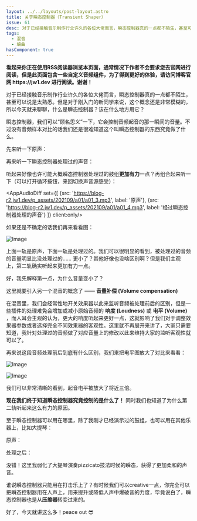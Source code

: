 ```yaml
---
layout: ../../layouts/post-layout.astro
title: 关于瞬态控制器（Transient Shaper）
issue: 61
desc: 对于已经接触音乐制作行业许久的各位大佬而言，瞬态控制器真的一点都不陌生，甚至可以说是太熟悉。但是对于刚入门的新同学来说，这个概念还是非常模糊的，所以今天就来聊聊，什么是瞬态控制器？该在什么地方用它？
tags:
  - 混音
  - 编曲
hasComponent: true
---
```



<div class="sugg-back">
    <strong>看起来你正在使用RSS阅读器浏览本页面，通常情况下作者不会要求您去官网进行阅读，但是此页面包含一些自定义音频组件，为了得到更好的体验，请访问博客官网 https://jw1.dev 进行阅读。谢谢！</strong>
    <br/>
</div>

对于已经接触音乐制作行业许久的各位大佬而言，瞬态控制器真的一点都不陌生，甚至可以说是太熟悉。但是对于刚入门的新同学来说，这个概念还是非常模糊的，所以今天就来聊聊，什么是瞬态控制器？该在什么地方用它？

瞬态控制器，我们可以“顾名思义”一下，它会控制音频起音的那一瞬间的音量。不过没有音频样本对比的话我们还是很难知道这个叫瞬态控制器的东西究竟做了什么。

先来听一下原声：

<AppAudio src="https://blog-r2.jw1.dev/p_assets/202109/a01/a01_3.mp3" client:only />

再来听一下瞬态控制器处理过的声音：

<AppAudio src="https://blog-r2.jw1.dev/p_assets/202109/a01/a01_4.mp3" client:only />

听起来好像也许可能大概瞬态控制器处理过的鼓组**更加有力**一点？再组合起来听一下（可以打开循环按钮，来回切换声音源感受）：

<AppAudioDiff set={[
  {src: 'https://blog-r2.jw1.dev/p_assets/202109/a01/a01_3.mp3', label: '原声'},
  {src: 'https://blog-r2.jw1.dev/p_assets/202109/a01/a01_4.mp3', label: '经过瞬态控制器处理的声音'}
]} client:only/>

如果还是不确定的话我们再来看看图：

![Image](https://blog-r2.jw1.dev/p_assets/202109/a01/Untitled.png)

上面一轨是原声，下面一轨是处理过的。我们可以很明显的看到，被处理过的音频的音量明显比没处理过的…… 更小了？其他好像也没啥区别啊？但是我们主观上，第二轨确实听起来更加有力一点。

好，我先解释第一点，为什么音量变小了？

这里就要引入另一个混音的概念了 —— **音量补偿 (Volume compensation)**

在混音里，我们会经常性地开关效果器以此来监听音频被处理前后的区别，但是一些插件的处理难免会增加或减小原始音频的 **响度 (Loudness)** 或 **电平 (Volume)** ，而人耳会主观的认为，更大的响度听起来更好一点，这就影响了我们对于调整效果器参数或者选择完全不同效果器的客观性。这里就不再展开来讲了，大家只需要知道，我针对处理过的音频做了对应音量上的修改以此来维持大家的监听客观性就可以了。

再来说这段音频处理前后到底有什么区别，我们来把电平图放大了对比来看看：

![Image](https://blog-r2.jw1.dev/p_assets/202109/a01/Untitled_1.png)

![Image](https://blog-r2.jw1.dev/p_assets/202109/a01/Untitled_2.png)

我们可以非常清晰的看到，起音电平被放大了将近三倍。

**现在我们终于知道瞬态控制器究竟控制的是什么了！** 同时我们也知道了为什么第二轨听起来这么有力的原因。

至于瞬态控制器可以用在哪里，除了我刚才已经演示过的鼓组，也可以用在其他乐器上，比如大提琴：

原声：

<AppAudio src="https://blog-r2.jw1.dev/p_assets/202109/a01/a01_5.mp3" client:only />

处理之后：

<AppAudio src="https://blog-r2.jw1.dev/p_assets/202109/a01/a01_6.mp3" client:only />

没错！这里我弱化了大提琴演奏pizzicato技法时候的瞬态，获得了更加柔和的声音。

谁说瞬态控制器只能用在打击乐上了？有时候我们可以creative一点，你完全可以把瞬态控制器用在人声上，用来提升或降低人声中爆破音的力度，毕竟说白了，瞬态控制器也是从**压缩器**转变过来的。

好了，今天就讲这么多！peace out 😎
